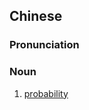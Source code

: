 {{also|机会率}}
==Chinese==
{{zh-forms|s=机会率|type=21}}

===Pronunciation===
{{zh-pron
|m=jīhuìlǜ
|c=gei1 wui6 leot6-2
|cat=n
}}

===Noun===
{{zh-noun}}

# {{lb|zh|mathematics}} [[probability]]